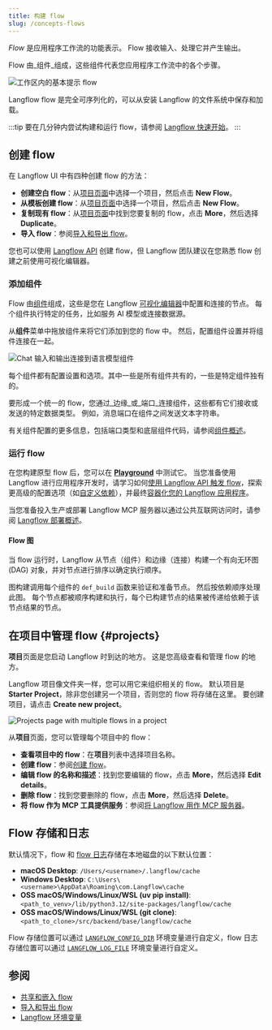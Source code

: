 ```yaml
---
title: 构建 flow
slug: /concepts-flows
---
```



_Flow_ 是应用程序工作流的功能表示。
Flow 接收输入、处理它并产生输出。

Flow 由_组件_组成，这些组件代表您应用程序工作流中的各个步骤。

![工作区内的基本提示 flow](/img/workspace-basic-prompting.png)

Langflow flow 是完全可序列化的，可以从安装 Langflow 的文件系统中保存和加载。

:::tip
要在几分钟内尝试构建和运行 flow，请参阅 [Langflow 快速开始](/get-started-quickstart)。
:::

## 创建 flow

在 Langflow UI 中有四种创建 flow 的方法：

* **创建空白 flow**：从[项目页面](#projects)中选择一个项目，然后点击 **New Flow**。
* **从模板创建 flow**：从[项目页面](#projects)中选择一个项目，然后点击 **New Flow**。
* **复制现有 flow**：从[项目页面](#projects)中找到您要复制的 flow，点击 <Icon name="Ellipsis" aria-hidden="true" /> **More**，然后选择 **Duplicate**。
* **导入 flow**：参阅[导入和导出 flow](/concepts-flows-import)。

您也可以使用 [Langflow API](/api-flows) 创建 flow，但 Langflow 团队建议在您熟悉 flow 创建之前使用可视化编辑器。

### 添加组件

Flow 由[组件](/concepts-components)组成，这些是您在 Langflow [可视化编辑器](/concepts-overview)中配置和连接的节点。
每个组件执行特定的任务，比如服务 AI 模型或连接数据源。

从**组件**菜单中拖放组件来将它们添加到您的 flow 中。
然后，配置组件设置并将组件连接在一起。

![Chat 输入和输出连接到语言模型组件](/img/connect-component.png)

每个组件都有配置设置和选项。其中一些是所有组件共有的，一些是特定组件独有的。

要形成一个统一的 flow，您通过_边缘_或_端口_连接组件，这些都有它们接收或发送的特定数据类型。
例如，消息端口在组件之间发送文本字符串。

有关组件配置的更多信息，包括端口类型和底层组件代码，请参阅[组件概述](/concepts-components)。

### 运行 flow

在您构建原型 flow 后，您可以在 [**Playground**](/concepts-playground) 中测试它。
当您准备使用 Langflow 进行应用程序开发时，请学习如何[使用 Langflow API 触发 flow](/concepts-publish)，探索更高级的配置选项（如[自定义依赖](/install-custom-dependencies)），并最终[容器化您的 Langflow 应用程序](/develop-application)。

当您准备投入生产或部署 Langflow MCP 服务器以通过公共互联网访问时，请参阅 [Langflow 部署概述](/deployment-overview)。

#### Flow 图

当 flow 运行时，Langflow 从节点（组件）和边缘（连接）构建一个有向无环图 (DAG) 对象，并对节点进行排序以确定执行顺序。

图构建调用每个组件的 `def_build` 函数来验证和准备节点。
然后按依赖顺序处理此图。
每个节点都被顺序构建和执行，每个已构建节点的结果被传递给依赖于该节点结果的节点。

## 在项目中管理 flow {#projects}

**项目**页面是您启动 Langflow 时到达的地方。
这是您高级查看和管理 flow 的地方。

Langflow 项目像文件夹一样，您可以用它来组织相关的 flow。
默认项目是 **Starter Project**，除非您创建另一个项目，否则您的 flow 将存储在这里。
要创建项目，请点击 <Icon name="Plus" aria-hidden="true"/> **Create new project**。

![Projects page with multiple flows in a project](/img/my-projects.png)

从**项目**页面，您可以管理每个项目中的 flow：
* **查看项目中的 flow**：在**项目**列表中选择项目名称。
* **创建 flow**：参阅[创建 flow](#create-a-flow)。
* **编辑 flow 的名称和描述**：找到您要编辑的 flow，点击 <Icon name="Ellipsis" aria-hidden="true" /> **More**，然后选择 **Edit details**。
* **删除 flow**：找到您要删除的 flow，点击 <Icon name="Ellipsis" aria-hidden="true" /> **More**，然后选择 **Delete**。
* **将 flow 作为 MCP 工具提供服务**：参阅[将 Langflow 用作 MCP 服务器](/mcp-server)。

## Flow 存储和日志

默认情况下，flow 和 [flow 日志](/logging)存储在本地磁盘的以下默认位置：

- **macOS Desktop**: `/Users/<username>/.langflow/cache`
- **Windows Desktop**: `C:\Users\<username>\AppData\Roaming\com.Langflow\cache`
- **OSS macOS/Windows/Linux/WSL (uv pip install)**: `<path_to_venv>/lib/python3.12/site-packages/langflow/cache`
- **OSS macOS/Windows/Linux/WSL (git clone)**: `<path_to_clone>/src/backend/base/langflow/cache`

Flow 存储位置可以通过 [`LANGFLOW_CONFIG_DIR`](/environment-variables#LANGFLOW_CONFIG_DIR) 环境变量进行自定义，flow 日志存储位置可以通过 [`LANGFLOW_LOG_FILE`](/environment-variables#LANGFLOW_LOG_FILE) 环境变量进行自定义。

## 参阅

* [共享和嵌入 flow](/concepts-publish)
* [导入和导出 flow](/concepts-flows-import)
* [Langflow 环境变量](/environment-variables)